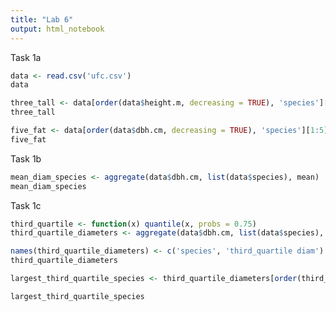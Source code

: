 ```yaml
---
title: "Lab 6"
output: html_notebook
---
```


Task 1a

```r
data <- read.csv('ufc.csv')
data
```

```r
three_tall <- data[order(data$height.m, decreasing = TRUE), 'species'][1:3]
three_tall
```

```r
five_fat <- data[order(data$dbh.cm, decreasing = TRUE), 'species'][1:5]
five_fat
```

Task 1b

```r
mean_diam_species <- aggregate(data$dbh.cm, list(data$species), mean)
mean_diam_species
```

Task 1c

```r
third_quartile <- function(x) quantile(x, probs = 0.75)
third_quartile_diameters <- aggregate(data$dbh.cm, list(data$species), third_quartile)

names(third_quartile_diameters) <- c('species', 'third_quartile diam')
third_quartile_diameters
```

```r
largest_third_quartile_species <- third_quartile_diameters[order(third_quartile_diameters$`third_quartile diam`, decreasing = TRUE), "species"][1:2]

largest_third_quartile_species
```
